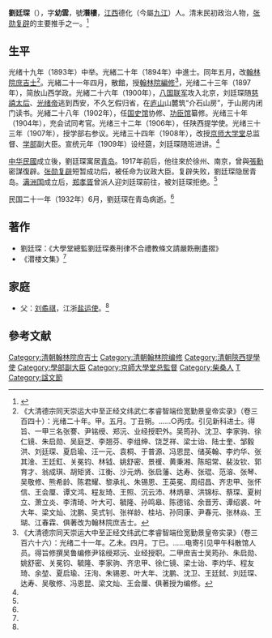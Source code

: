 '''劉廷琛'''（{{bd|1867年||1932年|6月|Liu刘}}），字'''幼雲'''，號'''潛樓'''，[[江西|江西]]德化（今屬[[九江|九江]]）人。清末民初政治人物，[[张勋复辟|张勋复辟]]的主要推手之一。<ref name=ltc>{{Cite web |url=http://www.jjxnews.cn/html/lishimingren/200809/29-8454.html |title=刘廷琛，渊明网，2008-09-29 |accessdate=2012-05-28 |archive-date=2020-08-13 |archive-url=https://web.archive.org/web/20200813092514/http://www.jjxnews.cn/html/lishimingren/200809/29-8454.html |dead-url=no }}</ref>

==生平==
光绪十九年（1893年）中举。光緒二十年（1894年）中進士。同年五月，改[[翰林院|翰林院]][[庶吉士|庶吉士]]<ref>《大清德宗同天崇运大中至正经文纬武仁孝睿智端俭宽勤景皇帝实录》（卷三百四十）：光绪二十年。甲。五月。丁丑朔。……○丙戌。引见新科进士。得旨、一甲三名张謇、尹铭绶、郑沅、业经授职外。吴筠孙、沈卫、李家驹、徐仁镜、朱启勋、吴庭芝、李翘芬、李组绅、饶芝祥、梁士诒、陆士奎、邹毅洪、刘廷琛、夏启瑜、汪一元、袁桐、于普源、冯恩昆、储英翰、李灼华、张其淦、王廷釭、关冕钧、林钺、姚舒密、景禐、黄秉湘、陈昭常、裴汝钦、郭育才、翁成琪、胡矩贤、江衡、沙元炳、张启藩、达寿、张琨、范溶、张琴、吴敬修、熊希龄、陈君耀、黎承礼、朱锡恩、王英冕、周绍昌、齐忠甲、张怀信、王会厘、谭文鸿、程友琦、王照、沉云沛、林炳章、洪锦标、蔡琛、夏树立、萧立炎、李清琦、叶大可、毓隆、孙鸣皋、陈德铭、余晋芳、谭绍裘、叶大年、梁文灿、沈鹏、吴式钊、张祥龄、桂坫、孙同康、尹春元、张林焱、王瑚、江春霖、俱著改为翰林院庶吉士。</ref>。光緒二十一年四月，散館，授[[翰林院|翰林院]][[編修|編修]]<ref>《大清德宗同天崇运大中至正经文纬武仁孝睿智端俭宽勤景皇帝实录》（卷三百六十六）：光绪二十一年。乙未。四月。丁巳。……电寄引见甲午科散馆人员。得旨修撰吴鲁编修尹铭绶郑沅、业经授职。二甲庶吉士吴筠孙、朱启勋、姚舒密、关冕钧、毓隆、李家驹、齐忠甲、徐仁镜、梁士诒、李灼华、程友琦、余堃、夏启瑜、汪洵、朱锡恩、叶大年、沈鹏、沈卫、王廷鉽、刘廷琛、达寿、吴敬修、冯恩昆、梁文灿、王会厘、俱著授为编修。</ref>，光绪二十三年（1897年），简放山西学政。光緒二十六年（1900年），[[八国联军|八国联军]]攻入北京，刘廷琛随[[慈禧太后|慈禧太后]]、[[光绪帝|光绪帝]]逃到西安，不久乞假归省，在[[庐山|庐山]]山麓筑“介石山房”，于山房内闭门读书。光緒二十八年（1902年），任[[国史馆|国史馆]]协修、[[功臣馆|功臣馆]]纂修。光绪三十年（1904年），充会试同考官。光绪三十二年（1906年），任陕西提学使。光绪三十三年（1907年），授学部右参议。光绪三十四年（1908年），改授[[京师大学堂|京师大学堂]]总监督、[[学部_(清朝)|学部]]副大臣。宣统元年（1909年）设经筵，刘廷琛随班进讲。<ref name=ltc/>

[[中华民國|中华民國]]成立後，劉廷琛寓居[[青岛|青岛]]。1917年前后，他往來於徐州、南京，曾與[[張勳|張勳]]密謀復辟。[[张勋复辟|张勋复辟]]短暂成功后，被任命为议政大臣。复辟失败，劉廷琛隐居青岛。[[满洲国|满洲国]]成立后，[[郑孝胥|郑孝胥]]曾派人迎刘廷琛前往，被刘廷琛拒绝。<ref name=ltc/>

民国二十一年（1932年）6月，劉廷琛在青岛病逝。<ref name=ltc/>

==著作==
* 劉廷琛：《大學堂總監劉廷琛奏刑律不合禮教條文請嚴飭刪盡摺》
*《潜楼文集》<ref name=ltc/>

==家庭==
*父：[[刘矞祺|刘矞祺]]，江浙[[盐运使|盐运使]]。<ref name=ltc/>

==參考文献==
{{reflist}}

{{光绪二十年甲午恩科殿试金榜}}
{{清朝欽命憲政編查館職官}}
{{DEFAULTSORT:Liu劉}}
[[Category:清朝翰林院庶吉士|Category:清朝翰林院庶吉士]]
[[Category:清朝翰林院编修|Category:清朝翰林院编修]]
[[Category:清朝陝西提學使|Category:清朝陝西提學使]]
[[Category:學部副大臣|Category:學部副大臣]]
[[Category:京師大學堂总監督|Category:京師大學堂总監督]]
[[Category:柴桑人|Category:柴桑人]]
[[Category:劉姓|T]]
[[Category:諡文節|Category:諡文節]]